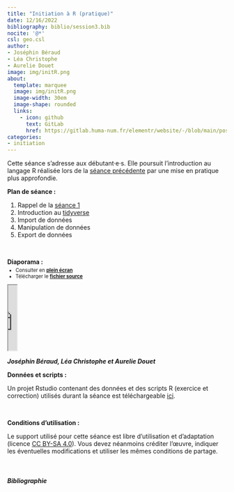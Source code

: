 ```yaml
---
title: "Initiation à R (pratique)"
date: 12/16/2022
bibliography: biblio/session3.bib
nocite: '@*'
csl: geo.csl
author: 
- Joséphin Béraud
- Léa Christophe
- Aurelie Douet
image: img/initR.png
about:
  template: marquee
  image: img/initR.png
  image-width: 30em
  image-shape: rounded
  links:
    - icon: github
      text: GitLab
      href: https://gitlab.huma-num.fr/elementr/website/-/blob/main/posts/seance3.qmd
categories: 
- initiation
---
```


Cette séance s'adresse aux débutant·e·s. Elle poursuit l'introduction au langage R réalisée lors de la [séance précédente](https://elementr.gitpages.huma-num.fr/website/posts/seance2.html) par une mise en pratique plus approfondie.

**Plan de séance :**

1. Rappel de la [séance 1](https://elementr.gitpages.huma-num.fr/website/posts/seance2.html)  
2. Introduction au [tidyverse](https://www.tidyverse.org/)  
3. Import de données  
4. Manipulation de données  
5. Export de données  

\

**Diaporama :**

::: {.nonicremental style="font-size:80%;margin-top:-10px;margin-bottom:10px;"}
-   Consulter en [**plein écran**](support/introR_seance2_diapo.pdf)\
-   Télécharger le [**fichier source**](support/introR_seance2_diapo.pptx)
:::

::: diapo
<object class="slide" data="support/introR_seance2_diapo.pdf" type="application/pdf">

<iframe src="https://docs.google.com/viewer?url=your_url_to_pdf&amp;embedded=true" width="20">

</iframe>

</object>
:::

::: auteurs
<i class="bi bi-people-fill"> **Joséphin Béraud, Léa Christophe et Aurelie Douet**</i>
:::

**Données et scripts :**

Un projet Rstudio contenant des données et des scripts R (exercice et correction) utilisés durant la séance est téléchargeable [ici](https://gitlab.huma-num.fr/elementr/website/-/raw/main/posts/data/introR_seance2.zip?inline=false).

\

**Conditions d'utilisation :**

Le support utilisé pour cette séance est libre d'utilisation et d'adaptation (licence [CC BY-SA 4.0](https://creativecommons.org/licenses/by-sa/4.0/deed.fr)). Vous devez néanmoins créditer l'œuvre, indiquer les éventuelles modifications et utiliser les mêmes conditions de partage.

\

##### Bibliographie

::: {#refs}
:::
